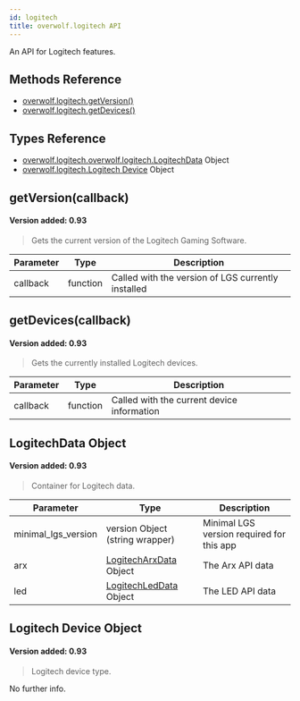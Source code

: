 ```yaml
---
id: logitech
title: overwolf.logitech API
---
```


An API for Logitech features.

## Methods Reference

* [overwolf.logitech.getVersion()](#getversioncallback)
* [overwolf.logitech.getDevices()](#getdvicescallback)

## Types Reference

* [overwolf.logitech.overwolf.logitech.LogitechData](#overwolflogitechlogitechdata-object) Object
* [overwolf.logitech.Logitech Device](#logitech-device-object) Object

## getVersion(callback)
#### Version added: 0.93

> Gets the current version of the Logitech Gaming Software.

Parameter | Type                  | Description                                        |
--------- | ----------------------| -------------------------------------------------- |
callback  | function              | Called with the version of LGS currently installed |

## getDevices(callback)
#### Version added: 0.93

> Gets the currently installed Logitech devices.

Parameter | Type                  | Description                                        |
--------- | ----------------------| -------------------------------------------------- |
callback  | function              | Called with the current device information         |

## LogitechData Object
#### Version added: 0.93

> Container for Logitech data.

Parameter            | Type                                         | Description                                     |
-------------------- | ---------------------------------------------| ----------------------------------------------- |
minimal_lgs_version  | version Object (string wrapper)              | Minimal LGS version required for this app |
arx                  | [LogitechArxData](logitech/led#overwolflogitechledlogitecharxdata-object) Object | The Arx API data  |
led                  | [LogitechLedData](logitech/led#overwolflogitechledlogitechleddata-object) Object | The LED API data  |

## Logitech Device Object
#### Version added: 0.93

> Logitech device type.

No further info.
